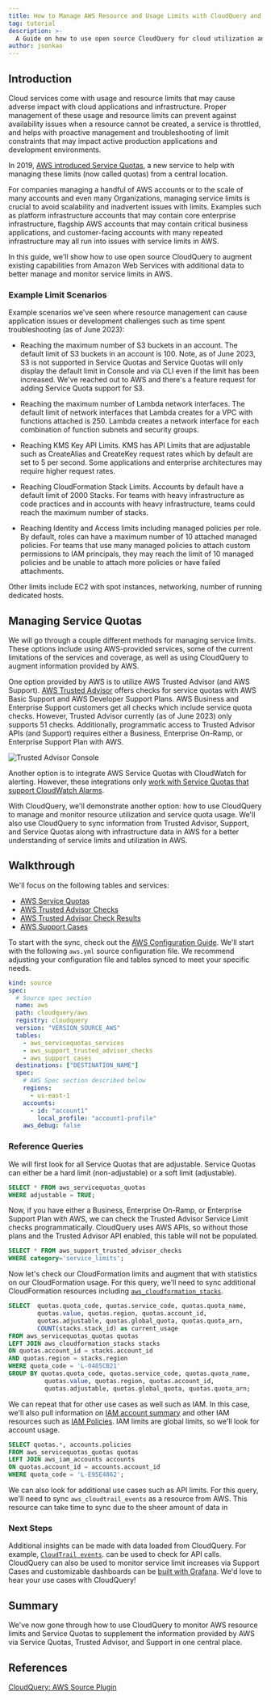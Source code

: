 ```yaml
---
title: How to Manage AWS Resource and Usage Limits with CloudQuery and Service Quotas
tag: tutorial
description: >-
  A Guide on how to use open source CloudQuery for cloud utilization and service limits for better operational uptime and troubleshooting.  This guide covers managing AWS Service Quotas and how to monitor limits across cloud resources.
author: jsonkao
---
```



<HowToGuideHeader/>

## Introduction

Cloud services come with usage and resource limits that may cause adverse impact with cloud applications and infrastructure.  Proper management of these usage and resource limits can prevent against availability issues when a resource cannot be created, a service is throttled, and helps with proactive management and troubleshooting of limit constraints that may impact active production applications and development environments. 

In 2019, [AWS introduced Service Quotas](https://aws.amazon.com/blogs/mt/introducing-service-quotas-view-and-manage-your-quotas-for-aws-services-from-one-central-location/), a new service to help with managing these limits (now called quotas) from a central location.

For companies managing a handful of AWS accounts or to the scale of many accounts and even many Organizations, managing service limits is crucial to avoid scalability and inadvertent issues with limits.  Examples such as platform infrastructure accounts that may contain core enterprise infrastructure, flagship AWS accounts that may contain critical business applications, and customer-facing accounts with many repeated infrastructure may all run into issues with service limits in AWS.

In this guide, we'll show how to use open source CloudQuery to augment existing capabilities from Amazon Web Services with additional data to better manage and monitor service limits in AWS.

### Example Limit Scenarios

Example scenarios we've seen where resource management can cause application issues or development challenges such as time spent troubleshooting (as of June 2023):

* Reaching the maximum number of S3 buckets in an account.  The default limit of S3 buckets in an account is 100.  Note, as of June 2023, S3 is not supported in Service Quotas and Service Quotas will only display the default limit in Console and via CLI even if the limit has been increased.  We've reached out to AWS and there's a feature request for adding Service Quota support for S3.

* Reaching the maximum number of Lambda network interfaces.  The default limit of network interfaces that Lambda creates for a VPC with functions attached is 250.  Lambda creates a network interface for each combination of function subnets and security groups.

* Reaching KMS Key API Limits.  KMS has API Limits that are adjustable such as CreateAlias and CreateKey request rates which by default are set to 5 per second.  Some applications and enterprise architectures may require higher request rates.

* Reaching CloudFormation Stack Limits.  Accounts by default have a default limit of 2000 Stacks.  For teams with heavy infrastructure as code practices and in accounts with heavy infrastructure, teams could reach the maximum number of stacks. 

* Reaching Identity and Access limits including managed policies per role.  By default, roles can have a maximum number of 10 attached managed policies.  For teams that use many managed policies to attach custom permissions to IAM principals, they may reach the limit of 10 managed policies and be unable to attach more policies or have failed attachments.

Other limits include EC2 with spot instances, networking, number of running dedicated hosts.

## Managing Service Quotas

We will go through a couple different methods for managing service limits.  These options include using AWS-provided services, some of the current limitations of the services and coverage, as well as using CloudQuery to augment information provided by AWS.

One option provided by AWS is to utilize AWS Trusted Advisor (and AWS Support).  [AWS Trusted Advisor](https://aws.amazon.com/premiumsupport/technology/trusted-advisor/) offers checks for service quotas with AWS Basic Support and AWS Developer Support Plans.  AWS Business and Enterprise Support customers get all checks which include service quota checks.  However, Trusted Advisor currently (as of June 2023) only supports 51 checks.  Additionally, programmatic access to Trusted Advisor APIs (and Support) requires either a Business, Enterprise On-Ramp, or Enterprise Support Plan with AWS.

![Trusted Advisor Console](/images/how-to-guides/aws-resource-limits-and-service-quotas/trusted-advisor.png)

Another option is to integrate AWS Service Quotas with CloudWatch for alerting.  However, these integrations only [work with Service Quotas that support CloudWatch Alarms](https://docs.aws.amazon.com/servicequotas/latest/userguide/configure-cloudwatch.html).

With CloudQuery, we'll demonstrate another option: how to use CloudQuery to manage and monitor resource utilization and service quota usage.  We'll also use CloudQuery to sync information from Trusted Advisor, Support, and Service Quotas along with infrastructure data in AWS for a better understanding of service limits and utilization in AWS.

## Walkthrough

We'll focus on the following tables and services:
* [AWS Service Quotas](https://hub.cloudquery.io/plugins/source/cloudquery/aws/tables/aws_servicequotas_quotas)
* [AWS Trusted Advisor Checks](https://hub.cloudquery.io/plugins/source/cloudquery/aws/tables/aws_support_trusted_advisor_checks)
* [AWS Trusted Advisor Check Results](https://hub.cloudquery.io/plugins/source/cloudquery/aws/tables/aws_support_trusted_advisor_check_results)
* [AWS Support Cases](https://hub.cloudquery.io/plugins/source/cloudquery/aws/tables/aws_support_cases) 

To start with the sync, check out the [AWS Configuration Guide](https://hub.cloudquery.io/plugins/source/cloudquery/aws).  We'll start with the following `aws.yml` source configuration file.  We recommend adjusting your configuration file and tables synced to meet your specific needs.

```yaml copy
kind: source
spec:
  # Source spec section
  name: aws
  path: cloudquery/aws
  registry: cloudquery
  version: "VERSION_SOURCE_AWS"
  tables: 
    - aws_servicequotas_services
    - aws_support_trusted_advisor_checks
    - aws_support_cases
  destinations: ["DESTINATION_NAME"]
  spec: 
    # AWS Spec section described below
    regions: 
      - us-east-1
    accounts:
      - id: "account1"
        local_profile: "account1-profile"
    aws_debug: false
```

### Reference Queries

We will first look for all Service Quotas that are adjustable.  Service Quotas can either be a hard limit (non-adjustable) or a soft limit (adjustable).

```sql copy
SELECT * FROM aws_servicequotas_quotas
WHERE adjustable = TRUE;
```

Now, if you have either a Business, Enterprise On-Ramp, or Enterprise Support Plan with AWS, we can check the Trusted Advisor Service Limit checks programmatically.  CloudQuery uses AWS APIs, so without those plans and the Trusted Advisor API enabled, this table will not be populated.

```sql copy
SELECT * FROM aws_support_trusted_advisor_checks
WHERE category='service_limits';
```

Now let's check our CloudFormation limits and augment that with statistics on our CloudFormation usage.  For this query, we'll need to sync additional CloudFormation resources including [`aws_cloudformation_stacks`](https://hub.cloudquery.io/plugins/source/cloudquery/aws/tables/aws_cloudformation_stacks).

```sql copy
SELECT  quotas.quota_code, quotas.service_code, quotas.quota_name, 
        quotas.value, quotas.region, quotas.account_id, 
        quotas.adjustable, quotas.global_quota, quotas.quota_arn, 
        COUNT(stacks.stack_id) as current_usage
FROM aws_servicequotas_quotas quotas 
LEFT JOIN aws_cloudformation_stacks stacks 
ON quotas.account_id = stacks.account_id 
AND quotas.region = stacks.region
WHERE quota_code = 'L-0485CB21'
GROUP BY quotas.quota_code, quotas.service_code, quotas.quota_name, 
          quotas.value, quotas.region, quotas.account_id, 
          quotas.adjustable, quotas.global_quota, quotas.quota_arn;
```

We can repeat that for other use cases as well such as IAM.  In this case, we'll also pull information on [IAM account summary](https://hub.cloudquery.io/plugins/source/cloudquery/aws/tables/aws_iam_accounts) and other IAM resources such as [IAM Policies](https://hub.cloudquery.io/plugins/source/cloudquery/aws/tables/aws_iam_policies).  IAM limits are global limits, so we'll look for account usage.

```sql copy
SELECT quotas.*, accounts.policies 
FROM aws_servicequotas_quotas quotas
LEFT JOIN aws_iam_accounts accounts
ON quotas.account_id = accounts.account_id
WHERE quota_code = 'L-E95E4862';
```

We can also look for additional use cases such as API limits.  For this query, we'll need to sync `aws_cloudtrail_events` as a resource from AWS.  This resource can take time to sync due to the sheer amount of data in 

### Next Steps

Additional insights can be made with data loaded from CloudQuery.  For example, [`CloudTrail events`](https://hub.cloudquery.io/plugins/source/cloudquery/aws/tables/aws_cloudtrail_events).
 can be used to check for API calls.  CloudQuery can also be used to monitor service limit increases via Support Cases and customizable dashboards can be [built with Grafana](/how-to-guides/open-source-cspm).  We'd love to hear your use cases with CloudQuery!

## Summary

We've now gone through how to use CloudQuery to monitor AWS resource limits and Service Quotas to supplement the information provided by AWS via Service Quotas, Trusted Advisor, and Support in one central place.  

## References

[CloudQuery: AWS Source Plugin](https://hub.cloudquery.io/plugins/source/cloudquery/aws)

